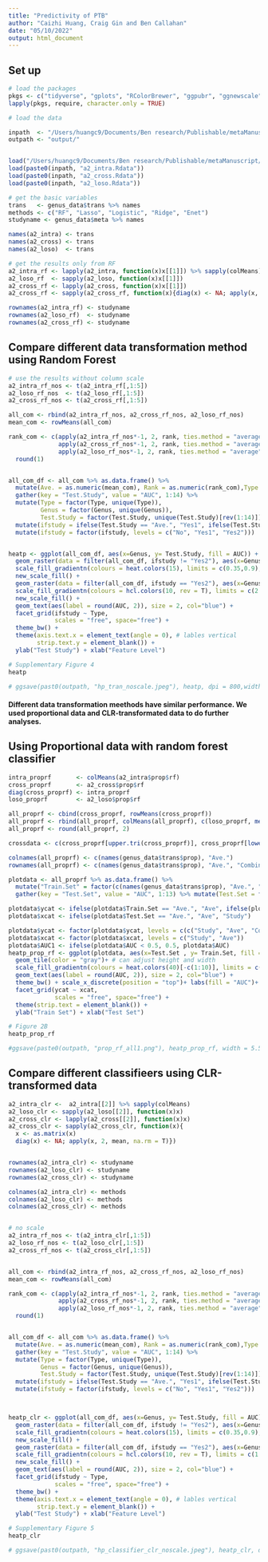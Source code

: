 ```yaml
---
title: "Predictivity of PTB"
author: "Caizhi Huang, Craig Gin and Ben Callahan"
date: "05/10/2022"
output: html_document
---
```



## Set up

```r

# load the packages
pkgs <- c("tidyverse", "gplots", "RColorBrewer", "ggpubr", "ggnewscale")
lapply(pkgs, require, character.only = TRUE)

# load the data

inpath  <- "/Users/huangc9/Documents/Ben research/Publishable/metaManuscript/Analyses/Predictivity of PTB/Rdata/"
outpath <- "output/"


load("/Users/huangc9/Documents/Ben research/Publishable/metaManuscript/Analyses/Data/genus_data.Rdata")
load(paste0(inpath, "a2_intra.Rdata"))
load(paste0(inpath, "a2_cross.Rdata"))
load(paste0(inpath, "a2_loso.Rdata"))

# get the basic variables
trans   <- genus_data$trans %>% names
methods <- c("RF", "Lasso", "Logistic", "Ridge", "Enet")
studyname <- genus_data$meta %>% names

names(a2_intra) <- trans
names(a2_cross) <- trans
names(a2_loso)  <- trans

# get the results only from RF
a2_intra_rf <- lapply(a2_intra, function(x)x[[1]]) %>% sapply(colMeans)
a2_loso_rf  <- sapply(a2_loso, function(x)x[[1]])
a2_cross_rf <- lapply(a2_cross, function(x)x[[1]])
a2_cross_rf <- sapply(a2_cross_rf, function(x){diag(x) <- NA; apply(x, 2, mean, na.rm = T)}) # remove the diagonal value

rownames(a2_intra_rf) <- studyname
rownames(a2_loso_rf)  <- studyname
rownames(a2_cross_rf) <- studyname
```

## Compare different data transformation method using Random Forest

```r

# use the results without column scale
a2_intra_rf_nos <- t(a2_intra_rf[,1:5])
a2_loso_rf_nos  <- t(a2_loso_rf[,1:5])
a2_cross_rf_nos <- t(a2_cross_rf[,1:5])

all_com <- rbind(a2_intra_rf_nos, a2_cross_rf_nos, a2_loso_rf_nos) 
mean_com <- rowMeans(all_com)

rank_com <- c(apply(a2_intra_rf_nos*-1, 2, rank, ties.method = "average") %>% rowMeans(),
              apply(a2_cross_rf_nos*-1, 2, rank, ties.method = "average") %>% rowMeans(),
              apply(a2_loso_rf_nos*-1, 2, rank, ties.method = "average") %>% rowMeans()) %>% 
  round(1)


all_com_df <- all_com %>% as.data.frame() %>% 
  mutate(Ave. = as.numeric(mean_com), Rank = as.numeric(rank_com),Type = rep(c("Intra-analysis", "Cross-analysis", "LOSO-analysis"),each = 5), Genus = rep(c("Prop","CLR", "ALR", "Log", "Rank"),3)) %>% 
  gather(key = "Test.Study", value = "AUC", 1:14) %>% 
  mutate(Type = factor(Type, unique(Type)), 
         Genus = factor(Genus, unique(Genus)),
         Test.Study = factor(Test.Study, unique(Test.Study)[rev(1:14)])) %>% 
  mutate(ifstudy = ifelse(Test.Study == "Ave.", "Yes1", ifelse(Test.Study == "Rank","Yes2","No"))) %>% 
  mutate(ifstudy = factor(ifstudy, levels = c("No", "Yes1", "Yes2")))


heatp <- ggplot(all_com_df, aes(x=Genus, y= Test.Study, fill = AUC)) + 
  geom_raster(data = filter(all_com_df, ifstudy != "Yes2"), aes(x=Genus, y= Test.Study, fill = AUC)) + 
  scale_fill_gradientn(colours = heat.colors(15), limits = c(0.35,0.9),guide = guide_colourbar(order = 1)) +
  new_scale_fill() +
  geom_raster(data = filter(all_com_df, ifstudy == "Yes2"), aes(x=Genus, y= Test.Study, fill = AUC)) +
  scale_fill_gradientn(colours = hcl.colors(10, rev = T), limits = c(2.2,5.5), name = "Rank") +
  new_scale_fill() +
  geom_text(aes(label = round(AUC, 2)), size = 2, col="blue") + 
  facet_grid(ifstudy ~ Type,
             scales = "free", space="free") + 
  theme_bw() +
  theme(axis.text.x = element_text(angle = 0), # lables vertical
        strip.text.y = element_blank()) +
  ylab("Test Study") + xlab("Feature Level") 

# Supplementary Figure 4
heatp

# ggsave(past0(outpath, "hp_tran_noscale.jpeg"), heatp, dpi = 800,width = 9, height = 6, units = "in")

```
#### Different data transformation meethods have similar performance. We used proportional data and CLR-transformated data to do further analyses.

## Using Proportional data with random forest classifier

```r

intra_proprf       <- colMeans(a2_intra$prop$rf) 
cross_proprf       <- a2_cross$prop$rf
diag(cross_proprf) <- intra_proprf
loso_proprf        <- a2_loso$prop$rf

all_proprf <- cbind(cross_proprf, rowMeans(cross_proprf))
all_proprf <- rbind(all_proprf, colMeans(all_proprf), c(loso_proprf, mean(loso_proprf)))
all_proprf <- round(all_proprf, 2)

crossdata <- c(cross_proprf[upper.tri(cross_proprf)], cross_proprf[lower.tri(cross_proprf)])

colnames(all_proprf) <- c(names(genus_data$trans$prop), "Ave.")
rownames(all_proprf) <- c(names(genus_data$trans$prop), "Ave.", "Combined")

plotdata <- all_proprf %>% as.data.frame() %>%
  mutate("Train.Set" = factor(c(names(genus_data$trans$prop), "Ave.", "Combined"), levels = rev(c(names(genus_data$trans$prop), "Ave.", "Combined")))) %>%
  gather(key = "Test.Set", value = "AUC", 1:13) %>% mutate(Test.Set = factor(Test.Set, levels = c(c(names(genus_data$trans$prop), "Ave."))))

plotdata$ycat <- ifelse(plotdata$Train.Set == "Ave.", "Ave", ifelse(plotdata$Train.Set == "Combined", "Combined", "Study"))
plotdata$xcat <- ifelse(plotdata$Test.Set == "Ave.", "Ave", "Study")

plotdata$ycat <- factor(plotdata$ycat, levels = c(c("Study", "Ave", "Combined")))
plotdata$xcat <- factor(plotdata$xcat, levels = c("Study", "Ave"))
plotdata$AUC1 <- ifelse(plotdata$AUC < 0.5, 0.5, plotdata$AUC)
heatp_prop_rf <- ggplot(plotdata, aes(x=Test.Set , y= Train.Set, fill = AUC1)) + 
  geom_tile(color = "gray")+ # can adjust height and width
  scale_fill_gradientn(colours = heat.colors(40)[-c(1:10)], limits = c(0.5,0.8),guide = guide_colourbar(order = 1)) +
  geom_text(aes(label = round(AUC, 2)), size = 2, col="blue") + 
  theme_bw() + scale_x_discrete(position = "top")+ labs(fill = "AUC")+
  facet_grid(ycat ~ xcat,
             scales = "free", space="free") +
  theme(strip.text = element_blank()) +
  ylab("Train Set") + xlab("Test Set") 

# Figure 2B
heatp_prop_rf

#ggsave(paste0(outpath, "prop_rf_all1.png"), heatp_prop_rf, width = 5.5, height = 4, dpi = 600)
```

## Compare different classifieers using CLR-transformed data
```r

a2_intra_clr <-  a2_intra[[2]] %>% sapply(colMeans)
a2_loso_clr <- sapply(a2_loso[[2]], function(x)x)
a2_cross_clr <- lapply(a2_cross[[2]], function(x)x)
a2_cross_clr <- sapply(a2_cross_clr, function(x){
  x <- as.matrix(x)
  diag(x) <- NA; apply(x, 2, mean, na.rm = T)})


rownames(a2_intra_clr) <- studyname
rownames(a2_loso_clr) <- studyname
rownames(a2_cross_clr) <- studyname

colnames(a2_intra_clr) <- methods
colnames(a2_loso_clr) <- methods
colnames(a2_cross_clr) <- methods


# no scale
a2_intra_rf_nos <- t(a2_intra_clr[,1:5])
a2_loso_rf_nos <- t(a2_loso_clr[,1:5])
a2_cross_rf_nos <- t(a2_cross_clr[,1:5])


all_com <- rbind(a2_intra_rf_nos, a2_cross_rf_nos, a2_loso_rf_nos) 
mean_com <- rowMeans(all_com)

rank_com <- c(apply(a2_intra_rf_nos*-1, 2, rank, ties.method = "average") %>% rowMeans(),
              apply(a2_cross_rf_nos*-1, 2, rank, ties.method = "average") %>% rowMeans(),
              apply(a2_loso_rf_nos*-1, 2, rank, ties.method = "average") %>% rowMeans()) %>% 
  round(1)


all_com_df <- all_com %>% as.data.frame() %>% 
  mutate(Ave. = as.numeric(mean_com), Rank = as.numeric(rank_com),Type = rep(c("Intra-analysis", "Cross-analysis", "LOSO-analysis"),each = 5), Genus = rownames(all_com)) %>% 
  gather(key = "Test.Study", value = "AUC", 1:14) %>% 
  mutate(Type = factor(Type, unique(Type)), 
         Genus = factor(Genus, unique(Genus)),
         Test.Study = factor(Test.Study, unique(Test.Study)[rev(1:14)])) %>% 
  mutate(ifstudy = ifelse(Test.Study == "Ave.", "Yes1", ifelse(Test.Study == "Rank","Yes2","No"))) %>% 
  mutate(ifstudy = factor(ifstudy, levels = c("No", "Yes1", "Yes2")))



heatp_clr <- ggplot(all_com_df, aes(x=Genus, y= Test.Study, fill = AUC)) + 
  geom_raster(data = filter(all_com_df, ifstudy != "Yes2"), aes(x=Genus, y= Test.Study, fill = AUC)) + 
  scale_fill_gradientn(colours = heat.colors(15), limits = c(0.35,0.9), guide = guide_colourbar(order = 1)) +
  new_scale_fill() +
  geom_raster(data = filter(all_com_df, ifstudy == "Yes2"), aes(x=Genus, y= Test.Study, fill = AUC)) +
  scale_fill_gradientn(colours = hcl.colors(10, rev = T), limits = c(1.5,5.5), name = "Rank") +
  new_scale_fill() +
  geom_text(aes(label = round(AUC, 2)), size = 2, col="blue") + 
  facet_grid(ifstudy ~ Type,
             scales = "free", space="free") + 
  theme_bw() +
  theme(axis.text.x = element_text(angle = 0), # lables vertical
        strip.text.y = element_blank()) +
  ylab("Test Study") + xlab("Feature Level") 

# Supplementary Figure 5
heatp_clr

# ggsave(past0(outpath, "hp_classifier_clr_noscale.jpeg"), heatp_clr, dpi = 800,width = 9, height = 6, units = "in")

```

